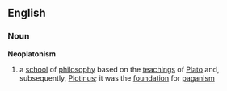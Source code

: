 ==English==
===Noun===
{{wikipedia}}
'''Neoplatonism'''
# a [[school]] of [[philosophy]] based on the [[teaching]]s of [[Plato]] and, subsequently, [[Plotinus]]; it was the [[foundation]] for [[paganism]]